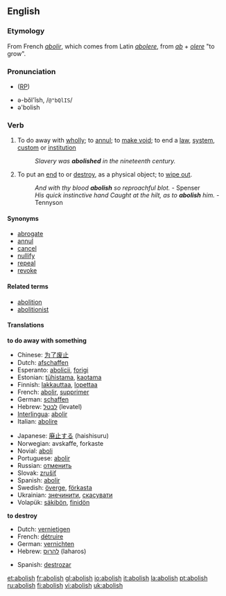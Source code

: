 ==English==
===Etymology===
From French ''[[abolir]]'', which comes from Latin ''[[abolere]]'', from ''[[ab]]'' + ''[[olere]]'' "to grow".

===Pronunciation===
* ([[RP]]) {{IPA|/əˈbɒlɪʃ/}}
<!-- please specify -->
*ə-bŏl'ĭsh, /<tt>@"bQlIS</tt>/
*ə'bolish 

===Verb===
{{en-verb|abolish|es}}

# To do away with [[wholly]]; to [[annul]]; to [[make void]]; to end a [[law]], [[system]], [[custom]] or [[institution]]
#:''Slavery was '''abolished''' in the nineteenth century.''
# {{archaic}} To put an [[end]] to or [[destroy]], as a physical object; to [[wipe out]]. 
#:''And with thy blood '''abolish''' so reproachful blot.'' - Spenser
#:''His quick instinctive hand Caught at the hilt, as to '''abolish''' him.'' - Tennyson

====Synonyms====
* [[abrogate]]
* [[annul]]
* [[cancel]]
* [[nullify]]
* [[repeal]]
* [[revoke]]

<!-- what to do with this? WikiSaurus?
These words have in common the idea of setting aside by some [[overruling]] act.
*''Abolish'' [[applies]] particularly to things of a permanent nature, such as institutions, usages, customs, etc.; as, to ''abolish'' [[monopolies]], [[serfdom]], slavery. ''Repeal'' [[describes]] the act by which the legislature of a state sets aside a law which it had previously [[enacted]]. 
*''Abrogate'' was originally applied to the [[repeal]] of a law by the Roman people; and hence, when the power of making laws was [[usurped]] by the [[emperors]], the term was applied to ''their'' act of setting aside the laws. Thus it came to express that act by which a sovereign or an [[executive]] government sets aside laws, [[ordinances]], [[regulations]], [[treaties]], [[conventions]], etc. 
*''Revoke'' denotes the act of [[recalling]] some previous grant which [[conferred]], privilege, etc.; as, to ''revoke'' a decree, to ''revoke'' a power of [[attorney]], a promise, etc. Thus, also, we speak of the ''revocation'' of the [[Edict]] of [[Nantes]]. 
*''Annul'' is used in a more general sense, denoting simply to make void; as, to ''annul'' a contract, to ''annul'' an agreement. 
*''Nullify'' is an old word applied to the setting of things aside either by force or by total [[disregard]]; as, to ''nullify'' an act of Congress. 
*''Cancel'' is to strike out or annul, by a [[deliberate]] exercise of power, something which has [[operative]] force. -->

====Related terms====
* [[abolition]]
* [[abolitionist]]

====Translations====
'''to do away with something'''
{{top}}
*Chinese: [[为了废止]]
*Dutch: [[afschaffen]] 
*Esperanto: [[abolicii]], [[forigi]]
*Estonian: [[tühistama]], [[kaotama]]
*Finnish: [[lakkauttaa]], [[lopettaa]]
*French: [[abolir]], [[supprimer]]
*German: [[schaffen]]
*Hebrew: [[לבטל]] (levatel)
*[[Interlingua]]: [[abolir]]
*Italian: [[abolire]]
{{mid}}
*Japanese: [[廃止する]] (haishisuru)
*Norwegian: avskaffe, forkaste
*Novial: [[aboli]]
*Portuguese: [[abolir]]
*Russian: [[отменить]]
*Slovak: [[zrušiť]]
*Spanish: [[abolir]]
*Swedish: [[överge]], [[förkasta]]
*Ukrainian: [[знечинити]], [[скасувати]]
*Volapük: [[säkibön]], [[finidön]]
{{bottom}}

'''to destroy'''
{{top}}
*Dutch: [[vernietigen]]
*French: [[détruire]]
*German: [[vernichten]]
*Hebrew: [[להרוס]] (laharos)
{{mid}}
*Spanish: [[destrozar]]
{{bottom}}

[[et:abolish]]
[[fr:abolish]]
[[gl:abolish]]
[[io:abolish]]
[[it:abolish]]
[[la:abolish]]
[[pt:abolish]]
[[ru:abolish]]
[[fi:abolish]]
[[vi:abolish]]
[[uk:abolish]]